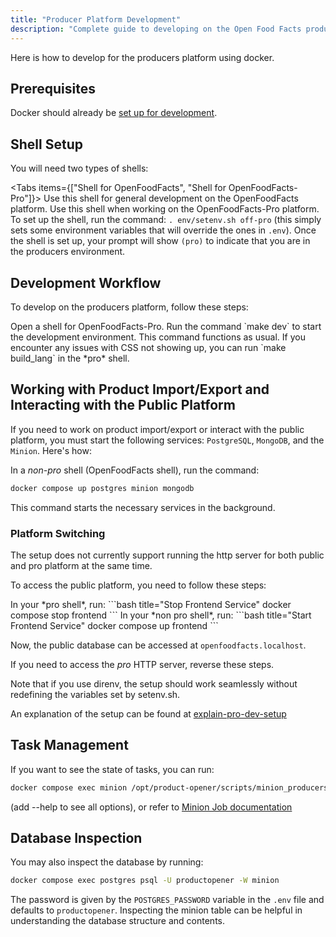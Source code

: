 ```yaml
---
title: "Producer Platform Development"
description: "Complete guide to developing on the Open Food Facts producers platform using Docker with dual-shell setup and service management."
---
```



Here is how to develop for the producers platform using docker.

## Prerequisites

Docker should already be [set up for development](how-to-quick-start-guide).

## Shell Setup

You will need two types of shells:

<Tabs items={["Shell for OpenFoodFacts", "Shell for OpenFoodFacts-Pro"]}>
  <Tab value="Shell for OpenFoodFacts">
    Use this shell for general development on the OpenFoodFacts platform.
  </Tab>
  <Tab value="Shell for OpenFoodFacts-Pro">
    Use this shell when working on the OpenFoodFacts-Pro platform. To set up the
    shell, run the command: `. env/setenv.sh off-pro` (this simply sets some
    environment variables that will override the ones in `.env`). Once the shell
    is set up, your prompt will show `(pro)` to indicate that you are in the
    producers environment.
  </Tab>
</Tabs>

## Development Workflow

To develop on the producers platform, follow these steps:

<Steps>
  <Step title="Open OpenFoodFacts-Pro Shell">
    Open a shell for OpenFoodFacts-Pro.
  </Step>
  <Step title="Start Development Environment">
    Run the command `make dev` to start the development environment. This
    command functions as usual.
  </Step>
  <Step title="Troubleshoot CSS (if needed)">
    If you encounter any issues with CSS not showing up, you can run `make
    build_lang` in the *pro* shell.
  </Step>
</Steps>

## Working with Product Import/Export and Interacting with the Public Platform

If you need to work on product import/export or interact with the public platform, you must start the following services: `PostgreSQL`, `MongoDB`, and the `Minion`. Here's how:

In a _non-pro_ shell (OpenFoodFacts shell), run the command:

```bash title="Start Core Services"
docker compose up postgres minion mongodb
```

This command starts the necessary services in the background.

### Platform Switching

<Callout type="warning">
  The setup does not currently support running the http server for both public
  and pro platform at the same time.
</Callout>

To access the public platform, you need to follow these steps:

<Steps>
  <Step title="Stop Frontend Service (Pro Shell)">
    In your *pro shell*, run:
    ```bash title="Stop Frontend Service"
    docker compose stop frontend
    ```
  </Step>
  <Step title="Start Frontend Service (Non-Pro Shell)">
    In your *non pro shell*, run:
    ```bash title="Start Frontend Service"
    docker compose up frontend
    ```
  </Step>
</Steps>

Now, the public database can be accessed at `openfoodfacts.localhost`.

If you need to access the _pro_ HTTP server, reverse these steps.

<Callout type="info">
  Note that if you use direnv, the setup should work seamlessly without
  redefining the variables set by setenv.sh.
</Callout>

An explanation of the setup can be found at [explain-pro-dev-setup](explain-pro-dev-setup)

## Task Management

If you want to see the state of tasks, you can run:

```bash title="Minion Task Status"
docker compose exec minion /opt/product-opener/scripts/minion_producers.pl minion job
```

(add --help to see all options), or refer to [Minion Job documentation](https://docs.mojolicious.org/Minion/Command/minion/job)

## Database Inspection

You may also inspect the database by running:

```bash title="Inspect PostgreSQL Database"
docker compose exec postgres psql -U productopener -W minion
```

The password is given by the `POSTGRES_PASSWORD` variable in the `.env` file and defaults to `productopener`. Inspecting the minion table can be helpful in understanding the database structure and contents.
